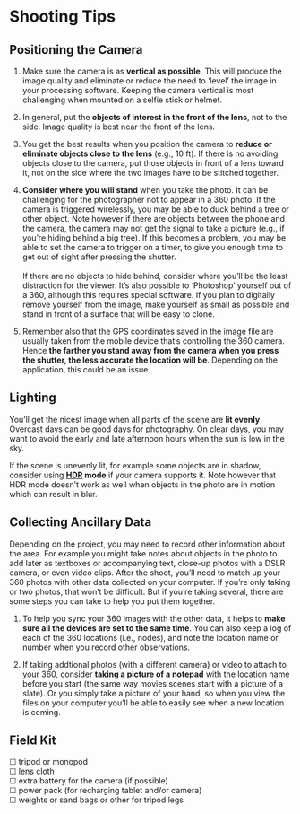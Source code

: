 # Shooting Tips

## Positioning the Camera

1. Make sure the camera is as **vertical as possible**. This will produce the image quality and eliminate or reduce the need to 'level' the image in your processing software. Keeping the camera vertical is most challenging when mounted on a selfie stick or helmet.

2. In general, put the **objects of interest in the front of the lens**, not to the side. Image quality is best near the front of the lens.

3. You get the best results when you position the camera to **reduce or eliminate objects close to the lens** (e.g., 10 ft). If there is no avoiding objects close to the camera, put those objects in front of a lens toward it, not on the side where the two images have to be stitched together. 

4. **Consider where you will stand** when you take the photo. It can be challenging for the photographer not to appear in a 360 photo. If the camera is triggered wirelessly, you may be able to duck behind a tree or other object. Note however if there are objects between the phone and the camera, the camera may not get the signal to take a picture (e.g., if you're hiding behind a big tree). If this becomes a problem, you may be able to set the camera to trigger on a timer, to give you enough time to get out of sight after pressing the shutter.\
\
If there are no objects to hide behind, consider where you'll be the least distraction for the viewer. It's also possible to 'Photoshop' yourself out of a 360, although this requires special software. If you plan to digitally remove yourself from the image, make yourself as small as possible and stand in front of a surface that will be easy to clone.

5. Remember also that the GPS coordinates saved in the image file are usually taken from the mobile device that's controlling the 360 camera. Hence **the farther you stand away from the camera when you press the shutter, the less accurate the location will be**. Depending on the application, this could be an issue.

## Lighting

You'll get the nicest image when all parts of the scene are **lit evenly**. Overcast days can be good days for photography. On clear days, you may want to avoid the early and late afternoon hours when the sun is low in the sky.

If the scene is unevenly lit, for example some objects are in shadow, consider using **[HDR](glossary.html#hdr) mode** if your camera supports it. Note however that HDR mode doesn't work as well when objects in the photo are in motion which can result in blur.

## Collecting Ancillary Data 

Depending on the project, you may need to record other information about the area. For example you might take notes about objects in the photo to add later as textboxes or accompanying text, close-up photos with a DSLR camera, or even video clips. After the shoot, you'll need to match up your 360 photos with other data collected on your computer. If you're only taking or two photos, that won't be difficult. But if you're taking several, there are some steps you can take to help you put them together. 

1. To help you sync your 360 images with the other data, it helps to **make sure all the devices are set to the same time**. You can also keep a log of each of the 360 locations (i.e., nodes), and note the location name or number when you record other observations. 

2. If taking addtional photos (with a different camera) or video to attach to your 360, consider **taking a picture of a notepad** with the location name before you start (the same way movies scenes start with a picture of a slate). Or you simply take a picture of your hand, so when you view the files on your computer you'll be able to easily see when a new location is coming.

## Field Kit

&#9744; tripod or monopod  
&#9744; lens cloth  
&#9744; extra battery for the camera (if possible)  
&#9744; power pack (for recharging tablet and/or camera)  
&#9744; weights or sand bags or other  for tripod legs  

